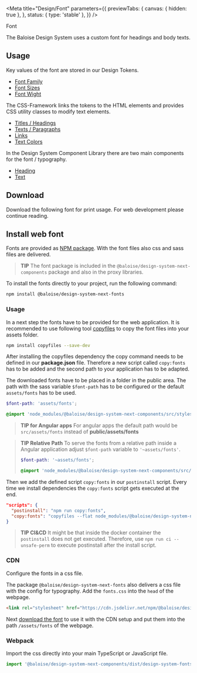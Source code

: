
<Meta
  title="Design/Font"
  parameters={{
    previewTabs: {
      canvas: { hidden: true },
    },
    status: { type: 'stable' },
  }}
/>

<bal-doc-banner subtitle="Design">Font</bal-doc-banner>

<bal-doc-lead>The Baloise Design System uses a custom font for headings and body texts.</bal-doc-lead>

## Usage

Key values of the font are stored in our Design Tokens.

- [Font Family](?path=/docs/design-tokens--page#font)
- [Font Sizes](?path=/docs/design-tokens--page#font-sizes)
- [Font Wight](?path=/docs/design-tokens--page#font-weight)

The CSS-Framework links the tokens to the HTML elements and provides CSS utility classes to modify text elements.

- [Titles / Headings](?path=/docs/design-css-framework--typography-titles)
- [Texts / Paragraphs](?path=/docs/design-css-framework--typography-texts)
- [Links](?path=/docs/design-css-framework--typography-texts#links)
- [Text Colors](?path=/docs/design-css-framework--text-colors)

In the Design System Component Library there are two main components for the font / typography.

- [Heading](?path=/docs/Components-heading--basic)
- [Text](?path=/docs/Components-text--basic)

## Download

Download the following font for print usage. For web development please continue reading.

<bal-doc-app>
  <bal-doc-download
    subject="fonts.zip"
    subtitle="Our typography files"
    link="/assets/download/fonts.zip"
  ></bal-doc-download>
</bal-doc-app>

## Install web font

Fonts are provided as [NPM package](https://www.npmjs.com/package/@baloise/design-system-next-fonts). With the font files also css and sass files are delivered.

> **TIP**
> The font package is included in the `@baloise/design-system-next-components` package and also in the proxy libraries.

To install the fonts directly to your project, run the following command:

```bash
npm install @baloise/design-system-next-fonts
```

### Usage

In a next step the fonts have to be provided for the web application. It is recommended to use following tool [copyfiles](https://www.npmjs.com/package/copyfiles) to copy the font files into your assets folder.

```bash
npm install copyfiles --save-dev
```

After installing the copyfiles dependency the copy command needs to be defined in our **package.json** file. Therefore a new script called `copy:fonts` has to be added and the second path to your application has to be adapted.

The downloaded fonts have to be placed in a folder in the public area. The path with the sass variable `$font-path` has to be configured or the default `assets/fonts` has to be used.

```scss
$font-path: 'assets/fonts';

@import 'node_modules/@baloise/design-system-next-components/src/styles/global.scss';
```

> **TIP for Angular apps**
> For angular apps the default path would be `src/assets/fonts` instead of **public/assets/fonts**

> **TIP Relative Path**
> To serve the fonts from a relative path inside a Angular application adjust `$font-path` variable to `'~assets/fonts'`.
>
> ```scss
> $font-path: '~assets/fonts';
>
> @import 'node_modules/@baloise/design-system-next-components/src/styles/global.scss';
> ```

Then we add the defined script `copy:fonts` in our `postinstall` script. Every time we install dependencies the `copy:fonts` script gets executed at the end.

```json
"scripts": {
  "postinstall": "npm run copy:fonts",
  "copy:fonts": "copyfiles --flat node_modules/@baloise/design-system-next-fonts/lib/* public/assets/fonts"
}
```

> **TIP CI&CD**
> It might be that inside the docker container the `postinstall` does not get executed. Therefore, use `npm run ci --unsafe-perm` to execute postinstall after the install script.

### CDN

Configure the fonts in a css file.

The package `@baloise/design-system-next-fonts` also delivers a css file with the config for typography. Add the `fonts.css` into the `head` of the webpage.

```html
<link rel="stylesheet" href="https://cdn.jsdelivr.net/npm/@baloise/design-system-next-fonts/lib/fonts.css" />
```

Next [download the font](/design/typography.html#download) to use it with the CDN setup and put them into the path `/assets/fonts` of the webpage.

### Webpack

Import the css directly into your main TypeScript or JavaScript file.

```typescript
import '@baloise/design-system-next-components/dist/design-system-fonts/lib/fonts.css'
```

<bal-doc-github link="/stories/design/02-typography.stories.mdx"></bal-doc-github>
